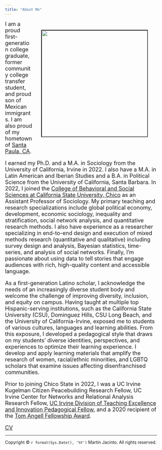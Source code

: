 ```yaml
---
title: "About Me"
---
```


<style>
.column-left{
  float: left;
  width: 33%;
  text-align: left;
}
.column-center{
  display: inline-block;
  width: 33%;
  text-align: center;
}
.column-right{
  float: right;
  width: 33%;
  text-align: right;
}
</style>

<figure_side style = "float: right">
<img src="images/mj.photo.2.jpg" width="350px" HSPACE=30 VSPACE=30 style="border:black; border-width:2px; border-style:inset;"/>
</figure_side>

<font size="4.5">I am a proud first-generation college graduate, former community college transfer student, and proud son of Mexican immigrants. I am also proud of my hometown of [Santa Paula, CA](https://spcity.org/).

I earned my Ph.D. and a M.A. in Sociology from the University of California, Irvine in 2022.  I also have a M.A. in Latin American and Iberian Studies and a B.A. in Political Science from the University of California, Santa Barbara. In 2022, I joined the [College of Behavioral and Social Sciences at California State University, Chico](https://catalog.csuchico.edu/colleges-departments/college-behavioral-social-sciences/sociology/#text) as an Assistant Professor of Sociology. My primary teaching and research specializations include global political economy, development, economic sociology, inequality and stratification, social network analysis, and quantitative research methods. I also have experience as a researcher specializing in end-to-end design and execution of mixed methods research (quantitative and qualitative) including survey design and analysis, Bayesian statistics, time-series, and analysis of social networks. Finally, I'm passionate about using data to tell stories that engage audiences with rich, high-quality content and accessible language.

As a first-generation Latino scholar, I acknowledge the needs of an increasingly diverse student body and welcome the challenge of improving diversity, inclusion, and equity on campus. Having taught at multiple top Hispanic-serving institutions, such as the California State University (CSU), Dominguez Hills, CSU Long Beach, and the University of California-Irvine, exposed me to students of various cultures, languages and learning abilities. From this exposure, I developed a pedagogical style that draws on my students’ diverse identities, perspectives, and experiences to optimize their learning experience. I develop and apply learning materials that amplify the research of women, racial/ethnic minorities, and LGBTQ scholars that examine issues affecting disenfranchised communities.  

Prior to joining Chico State in 2022, I was a UC Irvine Kugelman Citizen Peacebuilding Research Fellow, UC Irvine Center for Networks and Relational Analysis Research Fellow, [UC Irvine Division of Teaching Excellence and Innovation Pedagogical Fellow](https://dtei.uci.edu/opportunities/grads-postdocs/pedagogical-fellows-program/), and a 2020 recipient of the [Tom Angell Fellowship Award](https://inclusion.uci.edu/action-plan/mentoring/tom-angell-fellowship-award/). 

[CV](files/CV_mj.pdf)
</font>

----
<p>Copyright &copy; `r format(Sys.Date(), '%Y')` Martín Jacinto. All rights reserved.</p>
